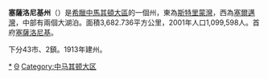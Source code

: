 {{Infobox Pref GR
|name = 塞薩洛尼基
|name_local = Νομός Θεσσαλονίκης
|flag_periph = Νομός Θεσσαλονίκης
|image_map = GreeceThessalonika.png
|periph = [[中馬其頓|中馬其頓]] 
|capital = [[塞薩洛尼基|塞薩洛尼基]]|population = 1099598
|population_as_of = 2005
|pop_rank = 2nd
|popdens_rank = 3rd
|area = 3682.736 
|area_rank = 9th
|postal_code = 54x xx - 57x xx
|area_code = 2310, 239x0
|licence = NH
|provinces = 2
|municip = 43
|commun = 2
|ISO = GR-54
|website = [http://www.nath.gr/ www.nath.gr]
}}
'''塞薩洛尼基州'''（{{lang-el|Νομός Θεσσαλονίκης}}）是[[希臘|希臘]][[中馬其頓大區|中馬其頓大區]]的一個州，東為[[斯特里蒙灣|斯特里蒙灣]]，西為[[塞爾邁灣|塞爾邁灣]]，中部有兩個大湖泊。面積3,682.736平方公里，2001年人口1,099,598人。首府[[塞薩洛尼基|塞薩洛尼基]]。

下分43市、2鎮。1913年建州。

[[Category:塞萨洛尼基州|*]]
[[Category:希臘州份|Θ]]
[[Category:中马其顿大区|Category:中马其顿大区]]